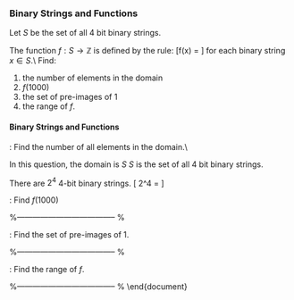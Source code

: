 ### Binary Strings and Functions

Let $S$ be the set of all 4 bit binary strings. 

The function $f : S \rightarrow \mathbb{Z}$
is defined by the rule:
\[f(x) = \mbox{the number of zeros in x}\]
for each binary string $x \in S$.\\
Find:

1. the number of elements in the domain
2. $f(1000)$
3. the set of pre-images of 1
4. the range of $f$.



#### Binary Strings and Functions


\textbf{Part 1}: Find the number of all elements in the domain.\\


In this question, the domain is $S$
$S$ is the set of all 4 bit binary strings. 
\begin{center}
{

1010 \; 1101 \; 0101\; ... \\
0010 \; 1001 \; 1110\; ... \\
}
\end{center}
There are $2^4$ 4-bit binary strings.
\[ 2^4 = \boldsymbol{16}\]

\frametitle{Binary Strings and Functions}


\textbf{Part 2}: Find $f(1000)$

\begin{itemize}
Recall
\[f(x) = \mbox{the number of zeros in x}\]
How many zeros in the binary string 1000? 
\[f(1000) =3\]
\end{itemize}



%-------------------------------------- %

\frametitle{Binary Strings and Functions}


\textbf{Part 3}: Find the set of pre-images of 1.

\begin{itemize}
Find all the 4-bit binary strings with only one zero.

\[\{1110, \; 1101, \; 1011,\; 0111\; \}\] 

\end{itemize}

%-------------------------------------- %

\frametitle{Binary Strings and Functions}


\textbf{Part 4}: Find the range of $f$.

\begin{itemize}
What is minimum and maximum numbers of 0s in a 4-bit binary string
There can be no 0s or as many as 4.
$f(1111) = 0$ and $f(0000) = 4$
The range of $f$ is therefore
 
\[\{0,1,2,3,4\}\] 

\end{itemize}

%-------------------------------------- %
\end{document}